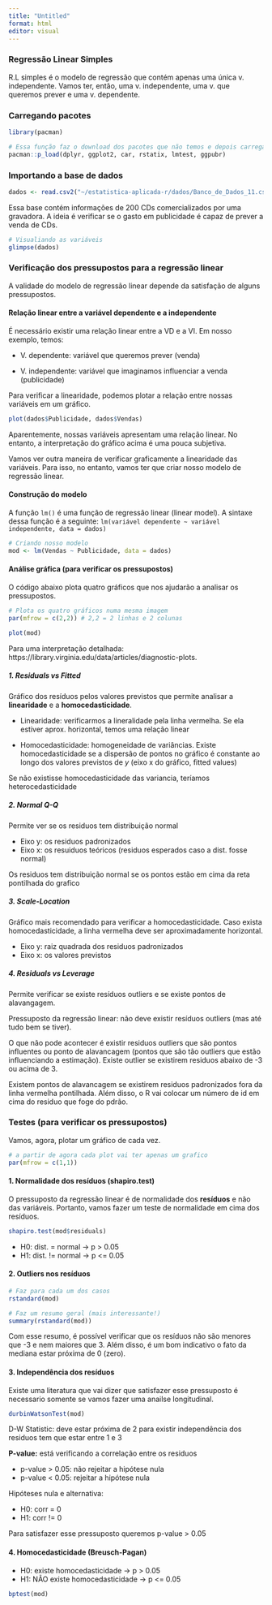 ```yaml
---
title: "Untitled"
format: html
editor: visual
---
```


### Regressão Linear Simples

R.L simples é o modelo de regressão que contém apenas uma única v. independente. Vamos ter, então, uma v. independente, uma v. que queremos prever e uma v. dependente.

### Carregando pacotes

```r
library(pacman)

# Essa função faz o download dos pacotes que não temos e depois carrega eles (se já tivermos os pacotes baixados, essa função já carrega os pacotes)
pacman::p_load(dplyr, ggplot2, car, rstatix, lmtest, ggpubr)
```

### Importando a base de dados

```r
dados <- read.csv2("~/estatistica-aplicada-r/dados/Banco_de_Dados_11.csv")
```

Essa base contém informações de 200 CDs comercializados por uma gravadora. A ideia é verificar se o gasto em publicidade é capaz de prever a venda de CDs.

```r
# Visualiando as variáveis
glimpse(dados)
```

### Verificação dos pressupostos para a regressão linear

A validade do modelo de regressão linear depende da satisfação de alguns pressupostos.

#### Relação linear entre a variável dependente e a independente

É necessário existir uma relação linear entre a VD e a VI. Em nosso exemplo, temos:

-   V. dependente: variável que queremos prever (venda)

-   V. independente: variável que imaginamos influenciar a venda (publicidade)

Para verificar a linearidade, podemos plotar a relação entre nossas variáveis em um gráfico.

```r
plot(dados$Publicidade, dados$Vendas)
```

Aparentemente, nossas variáveis apresentam uma relação linear. No entanto, a interpretação do gráfico acima é uma pouca subjetiva.

Vamos ver outra maneira de verificar graficamente a linearidade das variáveis. Para isso, no entanto, vamos ter que criar nosso modelo de regressão linear.

#### Construção do modelo

A função `lm()` é uma função de regressão linear (linear model). A sintaxe dessa função é a seguinte: `lm(variável dependente ~ variável independente, data = dados)`

```r
# Criando nosso modelo
mod <- lm(Vendas ~ Publicidade, data = dados)
```

#### Análise gráfica (para verificar os pressupostos)

O código abaixo plota quatro gráficos que nos ajudarão a analisar os pressupostos.

```r
# Plota os quatro gráficos numa mesma imagem
par(mfrow = c(2,2)) # 2,2 = 2 linhas e 2 colunas

plot(mod)
```

Para uma interpretação detalhada: https://library.virginia.edu/data/articles/diagnostic-plots.

##### 1. Residuals vs Fitted

Gráfico dos resíduos pelos valores previstos que permite analisar a **linearidade** e a **homocedasticidade**.

-   Linearidade: verificarmos a lineralidade pela linha vermelha. Se ela estiver aprox. horizontal, temos uma relação linear

-   Homocedasticidade: homogeneidade de variâncias. Existe homocedasticidade se a dispersão de pontos no gráfico é constante ao longo dos valores previstos de $y$ (eixo x do gráfico, fitted values)

Se não existisse homocedasticidade das variancia, teríamos heterocedasticidade

##### 2. Normal Q-Q

Permite ver se os residuos tem distribuição normal

-   Eixo y: os residuos padronizados
-   Eixo x: os resuiduos teóricos (residuos esperados caso a dist. fosse normal)

Os residuos tem distribuição normal se os pontos estão em cima da reta pontilhada do grafico

##### 3. Scale-Location

Gráfico mais recomendado para verificar a homocedasticidade. Caso exista homocedasticidade, a linha vermelha deve ser aproximadamente horizontal.

-   Eixo y: raiz quadrada dos residuos padronizados
-   Eixo x: os valores previstos

##### 4. Residuals vs Leverage

Permite verificar se existe resíduos outliers e se existe pontos de alavangagem.

Pressuposto da regressão linear: não deve existir resíduos outliers (mas até tudo bem se tiver).

O que não pode acontecer é existir residuos outliers que são pontos influentes ou ponto de alavancagem (pontos que são tão outliers que estão influenciando a estimação). Existe outlier se existirem residuos abaixo de -3 ou acima de 3.

Existem pontos de alavancagem se existirem residuos padronizados fora da linha vermelha pontilhada. Além disso, o R vai colocar um número de id em cima do residuo que foge do pdrão.

### Testes (para verificar os pressupostos)

Vamos, agora, plotar um gráfico de cada vez.

```r
# a partir de agora cada plot vai ter apenas um grafico
par(mfrow = c(1,1))
```

#### 1. Normalidade dos resíduos (shapiro.test)

O pressuposto da regressão linear é de normalidade dos **resíduos** e não das variáveis. Portanto, vamos fazer um teste de normalidade em cima dos resíduos.

```r
shapiro.test(mod$residuals)
```

-   H0: dist. = normal -\> p \> 0.05
-   H1: dist. != normal -\> p \<= 0.05

#### 2. Outliers nos resíduos

```r
# Faz para cada um dos casos
rstandard(mod)
```

```r
# Faz um resumo geral (mais interessante!)
summary(rstandard(mod))
```

Com esse resumo, é possível verificar que os resíduos não são menores que -3 e nem maiores que 3. Além disso, é um bom indicativo o fato da mediana estar próxima de 0 (zero).

#### 3. Independência dos resíduos

Existe uma literatura que vai dizer que satisfazer esse pressuposto é necessario somente se vamos fazer uma anailse longitudinal.

```r
durbinWatsonTest(mod)
```

D-W Statistic: deve estar próxima de 2 para existir independência dos residuos tem que estar entre 1 e 3

**P-value:** está verificando a correlação entre os residuos

-   p-value \> 0.05: não rejeitar a hipótese nula
-   p-value \< 0.05: rejeitar a hipótese nula

Hipóteses nula e alternativa:

-   H0: corr = 0
-   H1: corr != 0

Para satisfazer esse pressuposto queremos p-value \> 0.05

#### 4. Homocedasticidade (Breusch-Pagan)

-   H0: existe homocedasticidade -\> p \> 0.05
-   H1: NÃO existe homocedasticidade -\> p \<= 0.05

```r
bptest(mod)
```
